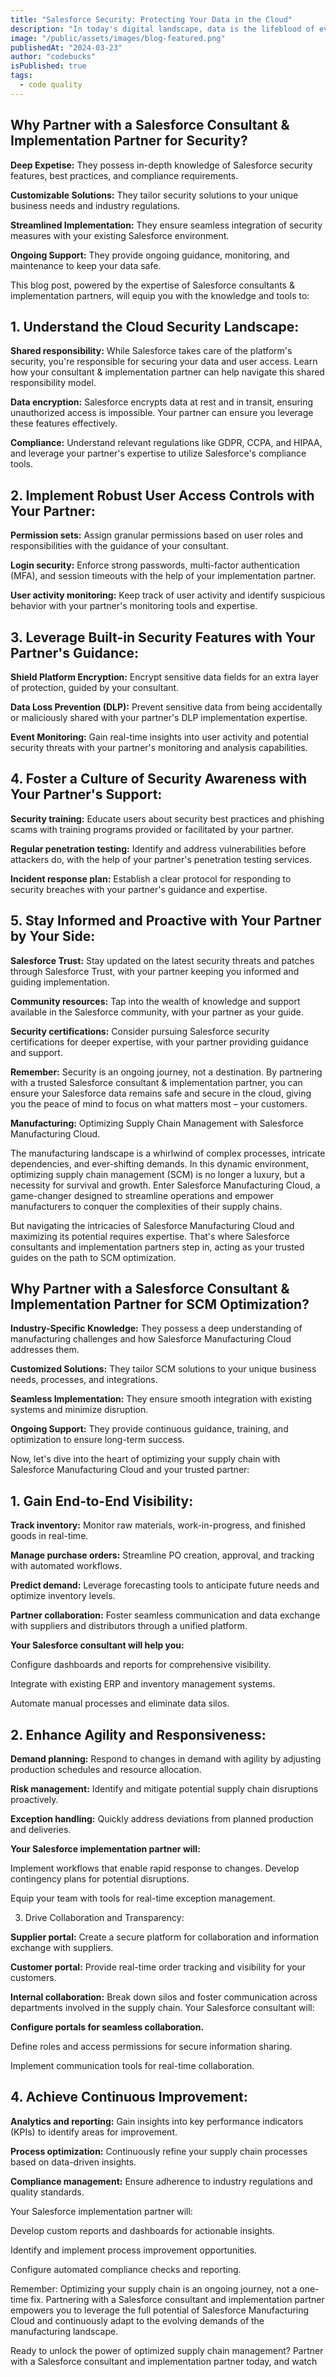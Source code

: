 ```yaml
---
title: "Salesforce Security: Protecting Your Data in the Cloud"
description: "In today's digital landscape, data is the lifeblood of every business, and when it comes to customer data in the cloud, the stakes are even higher. That's why securing your Salesforce instance is no longer an option, but a necessity. But navigating the complexities of cloud security can be overwhelming. That's where partnering with a Salesforce consultant & implementation partner comes in."
image: "/public/assets/images/blog-featured.png"
publishedAt: "2024-03-23"
author: "codebucks"
isPublished: true
tags:
  - code quality
---
```


## Why Partner with a Salesforce Consultant & Implementation Partner for Security?

**Deep Expetise:** They possess in-depth knowledge of Salesforce security features, best practices, and compliance requirements.

**Customizable Solutions:** They tailor security solutions to your unique business needs and industry regulations.

**Streamlined Implementation:** They ensure seamless integration of security measures with your existing Salesforce environment.

**Ongoing Support:** They provide ongoing guidance, monitoring, and maintenance to keep your data safe.

This blog post, powered by the expertise of Salesforce consultants & implementation partners, will equip you with the knowledge and tools to:

## 1. Understand the Cloud Security Landscape:

**Shared responsibility:** While Salesforce takes care of the platform's security, you're responsible for securing your data and user access. Learn how your consultant & implementation partner can help navigate this shared responsibility model.

**Data encryption:** Salesforce encrypts data at rest and in transit, ensuring unauthorized access is impossible. Your partner can ensure you leverage these features effectively.

**Compliance:** Understand relevant regulations like GDPR, CCPA, and HIPAA, and leverage your partner's expertise to utilize Salesforce's compliance tools.

## 2. Implement Robust User Access Controls with Your Partner:

**Permission sets:** Assign granular permissions based on user roles and responsibilities with the guidance of your consultant.

**Login security:** Enforce strong passwords, multi-factor authentication (MFA), and session timeouts with the help of your implementation partner.

**User activity monitoring:** Keep track of user activity and identify suspicious behavior with your partner's monitoring tools and expertise.

## 3. Leverage Built-in Security Features with Your Partner's Guidance:

**Shield Platform Encryption:** Encrypt sensitive data fields for an extra layer of protection, guided by your consultant.

**Data Loss Prevention (DLP):** Prevent sensitive data from being accidentally or maliciously shared with your partner's DLP implementation expertise.

**Event Monitoring:** Gain real-time insights into user activity and potential security threats with your partner's monitoring and analysis capabilities.

## 4. Foster a Culture of Security Awareness with Your Partner's Support:

**Security training:** Educate users about security best practices and phishing scams with training programs provided or facilitated by your partner.

**Regular penetration testing:** Identify and address vulnerabilities before attackers do, with the help of your partner's penetration testing services.

**Incident response plan:** Establish a clear protocol for responding to security breaches with your partner's guidance and expertise.

## 5. Stay Informed and Proactive with Your Partner by Your Side:

**Salesforce Trust:** Stay updated on the latest security threats and patches through Salesforce Trust, with your partner keeping you informed and guiding implementation.

**Community resources:** Tap into the wealth of knowledge and support available in the Salesforce community, with your partner as your guide.

**Security certifications:** Consider pursuing Salesforce security certifications for deeper expertise, with your partner providing guidance and support.

**Remember:** Security is an ongoing journey, not a destination. By partnering with a trusted Salesforce consultant & implementation partner, you can ensure your Salesforce data remains safe and secure in the cloud, giving you the peace of mind to focus on what matters most – your customers.

**Manufacturing:** Optimizing Supply Chain Management with Salesforce Manufacturing Cloud.

The manufacturing landscape is a whirlwind of complex processes, intricate dependencies, and ever-shifting demands. In this dynamic environment, optimizing supply chain management (SCM) is no longer a luxury, but a necessity for survival and growth. Enter Salesforce Manufacturing Cloud, a game-changer designed to streamline operations and empower manufacturers to conquer the complexities of their supply chains.

But navigating the intricacies of Salesforce Manufacturing Cloud and maximizing its potential requires expertise. That's where Salesforce consultants and implementation partners step in, acting as your trusted guides on the path to SCM optimization.

## Why Partner with a Salesforce Consultant & Implementation Partner for SCM Optimization?

**Industry-Specific Knowledge:** They possess a deep understanding of manufacturing challenges and how Salesforce Manufacturing Cloud addresses them.

**Customized Solutions:** They tailor SCM solutions to your unique business needs, processes, and integrations.

**Seamless Implementation:** They ensure smooth integration with existing systems and minimize disruption.

**Ongoing Support:** They provide continuous guidance, training, and optimization to ensure long-term success.

Now, let's dive into the heart of optimizing your supply chain with Salesforce Manufacturing Cloud and your trusted partner:

## 1. Gain End-to-End Visibility:

**Track inventory:** Monitor raw materials, work-in-progress, and finished goods in real-time.

**Manage purchase orders:** Streamline PO creation, approval, and tracking with automated workflows.

**Predict demand:** Leverage forecasting tools to anticipate future needs and optimize inventory levels.

**Partner collaboration:** Foster seamless communication and data exchange with suppliers and distributors through a unified platform.

**Your Salesforce consultant will help you:**

Configure dashboards and reports for comprehensive visibility.

Integrate with existing ERP and inventory management systems.

Automate manual processes and eliminate data silos.

## 2. Enhance Agility and Responsiveness:

**Demand planning:** Respond to changes in demand with agility by adjusting production schedules and resource allocation.

**Risk management:** Identify and mitigate potential supply chain disruptions proactively.

**Exception handling:** Quickly address deviations from planned production and deliveries.

**Your Salesforce implementation partner will:**

Implement workflows that enable rapid response to changes.
Develop contingency plans for potential disruptions.

Equip your team with tools for real-time exception management.

3. Drive Collaboration and Transparency:

**Supplier portal:** Create a secure platform for collaboration and information exchange with suppliers.

**Customer portal:** Provide real-time order tracking and visibility for your customers.

**Internal collaboration:** Break down silos and foster communication across departments involved in the supply chain.
Your Salesforce consultant will:

**Configure portals for seamless collaboration.**

Define roles and access permissions for secure information sharing.

Implement communication tools for real-time collaboration.

## 4. Achieve Continuous Improvement:

**Analytics and reporting:** Gain insights into key performance indicators (KPIs) to identify areas for improvement.

**Process optimization:** Continuously refine your supply chain processes based on data-driven insights.

**Compliance management:** Ensure adherence to industry regulations and quality standards.

Your Salesforce implementation partner will:

Develop custom reports and dashboards for actionable insights.

Identify and implement process improvement opportunities.

Configure automated compliance checks and reporting.

Remember: Optimizing your supply chain is an ongoing journey, not a one-time fix. Partnering with a Salesforce consultant and implementation partner empowers you to leverage the full potential of Salesforce Manufacturing Cloud and continuously adapt to the evolving demands of the manufacturing landscape.

Ready to unlock the power of optimized supply chain management? Partner with a Salesforce consultant and implementation partner today, and watch
